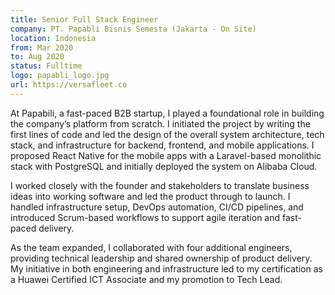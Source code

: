 ```yaml
---
title: Senior Full Stack Engineer
company: PT. Papabli Bisnis Semesta (Jakarta - On Site)
location: Indonesia
from: Mar 2020
to: Aug 2020
status: Fulltime
logo: papabli_logo.jpg
url: https://versafleet.co
---
```


At Papabili, a fast-paced B2B startup, I played a foundational role in building the company’s platform from scratch. I initiated the project by writing the first lines of code and led the design of the overall system architecture, tech stack, and infrastructure for backend, frontend, and mobile applications. I proposed React Native for the mobile apps with a Laravel-based monolithic stack with PostgreSQL and initially deployed the system on Alibaba Cloud.

I worked closely with the founder and stakeholders to translate business ideas into working software and led the product through to launch. I handled infrastructure setup, DevOps automation, CI/CD pipelines, and introduced Scrum-based workflows to support agile iteration and fast-paced delivery.

As the team expanded, I collaborated with four additional engineers, providing technical leadership and shared ownership of product delivery. My initiative in both engineering and infrastructure led to my certification as a Huawei Certified ICT Associate and my promotion to Tech Lead.